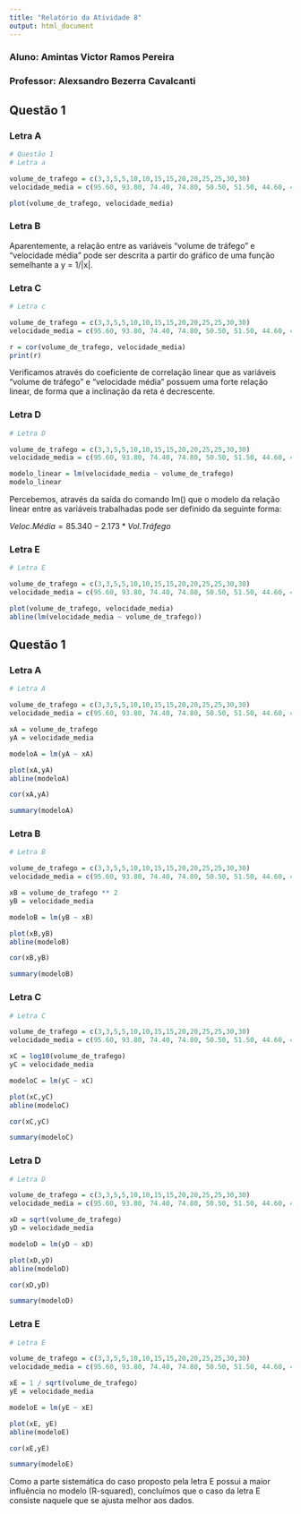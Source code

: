 ```yaml
---
title: "Relatório da Atividade 8"
output: html_document
---
```


### Aluno: Amintas Victor Ramos Pereira
### Professor: Alexsandro Bezerra Cavalcanti

## Questão 1

### Letra A

```r
# Questão 1
# Letra a

volume_de_trafego = c(3,3,5,5,10,10,15,15,20,20,25,25,30,30)
velocidade_media = c(95.60, 93.80, 74.40, 74.80, 50.50, 51.50, 44.60, 42.40, 35.80, 38.70, 32.00, 32.00, 30.10, 29.10)

plot(volume_de_trafego, velocidade_media)
```

### Letra B

Aparentemente, a relação entre as variáveis "volume de tráfego" e "velocidade média" pode ser descrita a partir do gráfico de uma função semelhante a y = 1/|x|.

### Letra C

```r
# Letra c

volume_de_trafego = c(3,3,5,5,10,10,15,15,20,20,25,25,30,30)
velocidade_media = c(95.60, 93.80, 74.40, 74.80, 50.50, 51.50, 44.60, 42.40, 35.80, 38.70, 32.00, 32.00, 30.10, 29.10)

r = cor(volume_de_trafego, velocidade_media)
print(r)

```

Verificamos através do coeficiente de correlação linear que as variáveis "volume de tráfego" e "velocidade média" possuem uma forte relação linear, de forma que a inclinação da reta é decrescente.

### Letra D

```r
# Letra D

volume_de_trafego = c(3,3,5,5,10,10,15,15,20,20,25,25,30,30)
velocidade_media = c(95.60, 93.80, 74.40, 74.80, 50.50, 51.50, 44.60, 42.40, 35.80, 38.70, 32.00, 32.00, 30.10, 29.10)

modelo_linear = lm(velocidade_media ~ volume_de_trafego)
modelo_linear

```

Percebemos, através da saída do comando lm() que o modelo da relação linear entre as variáveis trabalhadas pode ser definido da seguinte forma:

$Veloc.Média = 85.340 - 2.173 * Vol.Tráfego$

### Letra E

```r
# Letra E

volume_de_trafego = c(3,3,5,5,10,10,15,15,20,20,25,25,30,30)
velocidade_media = c(95.60, 93.80, 74.40, 74.80, 50.50, 51.50, 44.60, 42.40, 35.80, 38.70, 32.00, 32.00, 30.10, 29.10)

plot(volume_de_trafego, velocidade_media)
abline(lm(velocidade_media ~ volume_de_trafego))
```

## Questão 1

### Letra A

```r
# Letra A

volume_de_trafego = c(3,3,5,5,10,10,15,15,20,20,25,25,30,30)
velocidade_media = c(95.60, 93.80, 74.40, 74.80, 50.50, 51.50, 44.60, 42.40, 35.80, 38.70, 32.00, 32.00, 30.10, 29.10)

xA = volume_de_trafego
yA = velocidade_media

modeloA = lm(yA ~ xA)

plot(xA,yA)
abline(modeloA)

cor(xA,yA)

summary(modeloA)
```

### Letra B

```r
# Letra B

volume_de_trafego = c(3,3,5,5,10,10,15,15,20,20,25,25,30,30)
velocidade_media = c(95.60, 93.80, 74.40, 74.80, 50.50, 51.50, 44.60, 42.40, 35.80, 38.70, 32.00, 32.00, 30.10, 29.10)

xB = volume_de_trafego ** 2
yB = velocidade_media

modeloB = lm(yB ~ xB)

plot(xB,yB)
abline(modeloB)

cor(xB,yB)

summary(modeloB)
```

### Letra C

```r
# Letra C

volume_de_trafego = c(3,3,5,5,10,10,15,15,20,20,25,25,30,30)
velocidade_media = c(95.60, 93.80, 74.40, 74.80, 50.50, 51.50, 44.60, 42.40, 35.80, 38.70, 32.00, 32.00, 30.10, 29.10)

xC = log10(volume_de_trafego)
yC = velocidade_media

modeloC = lm(yC ~ xC)

plot(xC,yC)
abline(modeloC)

cor(xC,yC)

summary(modeloC)
```

### Letra D

```r
# Letra D

volume_de_trafego = c(3,3,5,5,10,10,15,15,20,20,25,25,30,30)
velocidade_media = c(95.60, 93.80, 74.40, 74.80, 50.50, 51.50, 44.60, 42.40, 35.80, 38.70, 32.00, 32.00, 30.10, 29.10)

xD = sqrt(volume_de_trafego)
yD = velocidade_media

modeloD = lm(yD ~ xD)

plot(xD,yD)
abline(modeloD)

cor(xD,yD)

summary(modeloD)
```

### Letra E

```r
# Letra E

volume_de_trafego = c(3,3,5,5,10,10,15,15,20,20,25,25,30,30)
velocidade_media = c(95.60, 93.80, 74.40, 74.80, 50.50, 51.50, 44.60, 42.40, 35.80, 38.70, 32.00, 32.00, 30.10, 29.10)

xE = 1 / sqrt(volume_de_trafego)
yE = velocidade_media

modeloE = lm(yE ~ xE)

plot(xE, yE)
abline(modeloE)

cor(xE,yE)

summary(modeloE)
```

Como a parte sistemática do caso proposto pela letra E possui a maior influência no modelo (R-squared), concluímos que o caso da letra E consiste naquele que se ajusta melhor aos dados.